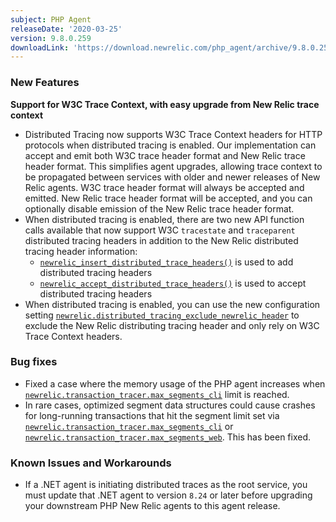 ```yaml
---
subject: PHP Agent
releaseDate: '2020-03-25'
version: 9.8.0.259
downloadLink: 'https://download.newrelic.com/php_agent/archive/9.8.0.259'
---
```


### New Features

**Support for W3C Trace Context, with easy upgrade from New Relic trace context**

* Distributed Tracing now supports W3C Trace Context headers for HTTP protocols when distributed tracing is enabled. Our implementation can accept and emit both W3C trace header format and New Relic trace header format. This simplifies agent upgrades, allowing trace context to be propagated between services with older and newer releases of New Relic agents. W3C trace header format will always be accepted and emitted. New Relic trace header format will be accepted, and you can optionally disable emission of the New Relic trace header format.
* When distributed tracing is enabled, there are two new API function calls available that now support W3C `tracestate` and `traceparent` distributed tracing headers in addition to the New Relic distributed tracing header information:
  * [`newrelic_insert_distributed_trace_headers()`](https://docs.newrelic.com/docs/agents/php-agent/php-agent-api/newrelicinsertdistributedtraceheaders) is used to add distributed tracing headers
  * [`newrelic_accept_distributed_trace_headers()`](https://docs.newrelic.com/docs/agents/php-agent/php-agent-api/newrelicacceptdistributedtraceheaders) is used to accept distributed tracing headers
* When distributed tracing is enabled, you can use the new configuration setting [`newrelic.distributed_tracing_exclude_newrelic_header`](https://docs.newrelic.com/docs/agents/php-agent/configuration/php-agent-configuration#inivar-misctt-settings) to exclude the New Relic distributing tracing header and only rely on W3C Trace Context headers.

### Bug fixes

* Fixed a case where the memory usage of the PHP agent increases when [`newrelic.transaction_tracer.max_segments_cli`](https://docs.newrelic.com/docs/agents/php-agent/configuration/php-agent-configuration#inivar-tt-maxsegcli) limit is reached.
* In rare cases, optimized segment data structures could cause crashes for long-running transactions that hit the segment limit set via [`newrelic.transaction_tracer.max_segments_cli`](https://docs.newrelic.com/docs/agents/php-agent/configuration/php-agent-configuration#inivar-tt-maxsegcli) or [`newrelic.transaction_tracer.max_segments_web`](https://docs.newrelic.com/docs/agents/php-agent/configuration/php-agent-configuration#inivar-tt-maxsegweb). This has been fixed.

### Known Issues and Workarounds

* If a .NET agent is initiating distributed traces as the root service, you must update that .NET agent to version `8.24` or later before upgrading your downstream PHP New Relic agents to this agent release.
